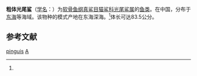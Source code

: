 {{Speciesbox 
| taxon = Apristurus pinguis
| status = LC
| status_system = IUCN3.1
| status_ref = <ref name=IUCN>Huveneers, C. & Duffy, C.A.J. 2015. Apristurus pinguis. The IUCN Red List of Threatened Species 2015: e.T44222A70708974. https://dx.doi.org/10.2305/IUCN.UK.2015-4.RLTS.T44222A70708974.en. Downloaded on 14 September 2017.</ref>
| range_map = Apristurus pinguis distmap.png
| authority = (Deng, Xiong et Zhou, 1983)<ref name='id5117'>{{cite web| url =http://www.bioinfo.cn/db05/BjdwSpecies.php?action=view&id=5117| title =粗体光尾鲨| work =《中国动物物种编目数据库》| publisher =中国科学院微生物研究所| author =中国科学院动物研究所| accessdate =2009-04-11| deadurl =yes| archiveurl =https://web.archive.org/web/20160305022941/http://www.bioinfo.cn/db05/BjdwSpecies.php?action=view&id=5117| archivedate =2016-03-05}}</ref>
}}

'''粗体光尾鲨'''（[[学名|学名]]：{{lang|la|''Apristurus pinguis''}}）为[[软骨鱼纲|软骨鱼纲]][[真鲨目|真鲨目]][[猫鲨科|猫鲨科]][[光尾鲨属|光尾鲨属]]的[[鱼类|鱼类]]。在中国，分布于[[东海|东海]]等海域。该物种的模式产地在东海深海。<ref name='id5117'/>体长可达83.5公分。

== 参考文献 ==
{{Reflist}}
{{Taxonbar|from=Q1951846}}

[[Category:光尾鲨属|pinguis]]
[[Category:1983年描述的魚類|A]]